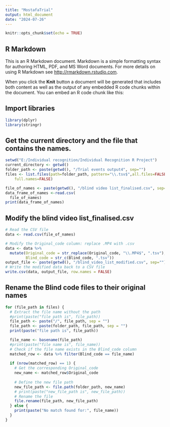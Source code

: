 ```yaml
---
title: "MostafaTrial"
output: html_document
date: "2024-07-26"
---
```


```r
knitr::opts_chunk$set(echo = TRUE)
```

## R Markdown

This is an R Markdown document. Markdown is a simple formatting syntax for authoring HTML, PDF, and MS Word documents. For more details on using R Markdown see <http://rmarkdown.rstudio.com>.

When you click the **Knit** button a document will be generated that includes both content as well as the output of any embedded R code chunks within the document. You can embed an R code chunk like this:


## Import libraries
```r
library(dplyr)
library(stringr)
```


## Get the current directory and the file that contains the names. 

```r
setwd("E:/Individual recognition/Individual Recognition R Project")
current_directory <- getwd()
folder_path <- paste(getwd(), "/Trial events output4", sep="")
files <- list.files(path=folder_path, pattern="\\.tsv$",all.files=FALSE, 
    full.names=FALSE)

file_of_names <- paste(getwd(), "/blind video list_finalised.csv", sep="")
data_frame_of_names <-read.csv(
  file_of_names)
print(data_frame_of_names)

```


## Modify the blind video list_finalised.csv
```r

# Read the CSV file
data <- read.csv(file_of_names)

# Modify the Original_code column: replace .MP4 with .csv
data <- data %>%
  mutate(Original_code = str_replace(Original_code, "\\.MP4$", ".tsv"),
         Blind_code = str_c(Blind_code, ".tsv"))
output_file <- paste(getwd(), "/blind_video_list_modified.csv", sep="")
# Write the modified data back to a CSV file
write.csv(data, output_file, row.names = FALSE)
```

## Rename the Blind code files to their original names
```r
for (file_path in files) {
  # Extract the file name without the path
  #print(paste("file path is", file_path))
  file_path <- paste("/", file_path, sep = "")
  file_path <- paste(folder_path, file_path, sep = "")
  print(paste("file path is", file_path))

  file_name <- basename(file_path)
  #print(paste("file name is", file_name))
  # Check if the file name exists in the Blind_code column
  matched_row <- data %>% filter(Blind_code == file_name)
  
  if (nrow(matched_row) == 1) {
    # Get the corresponding Original_code
    new_name <- matched_row$Original_code
    
    # Define the new file path
    new_file_path <- file.path(folder_path, new_name)
    # print(paste("new_file_path is", new_file_path))
    # Rename the file
    file.rename(file_path, new_file_path)
  } else {
    print(paste("No match found for:", file_name))
  }
}

```



